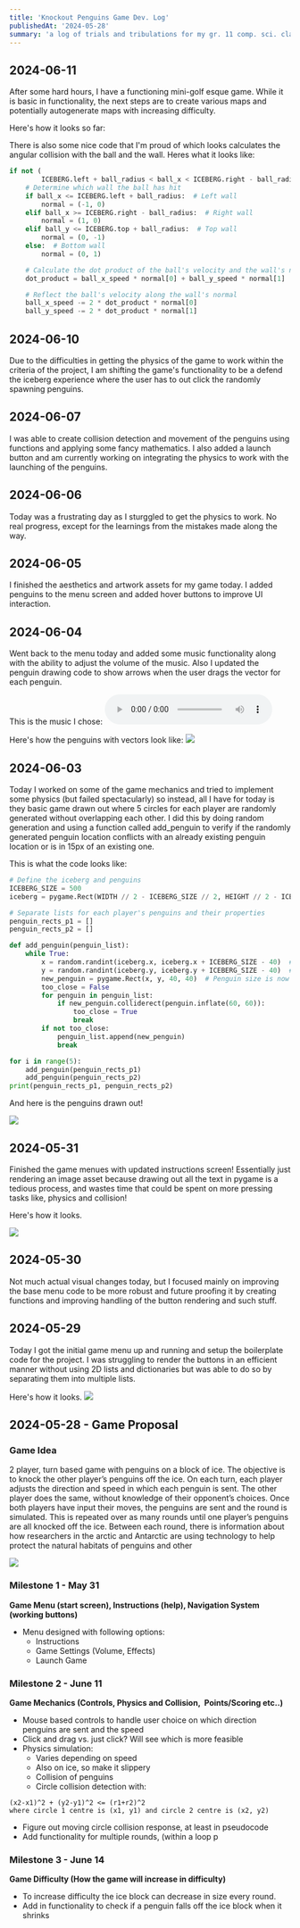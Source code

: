 ```yaml
---
title: 'Knockout Penguins Game Dev. Log'
publishedAt: '2024-05-28'
summary: 'a log of trials and tribulations for my gr. 11 comp. sci. class FPT'
---
```

## 2024-06-11
After some hard hours, I have a functioning mini-golf esque game. While it is basic in functionality, the next steps are to create various maps and potentially autogenerate maps with increasing difficulty.

Here's how it looks so far:
![]()

There is also some nice code that I'm proud of which looks calculates the angular collision with the ball and the wall. Heres what it looks like:
```python
if not (
        ICEBERG.left + ball_radius < ball_x < ICEBERG.right - ball_radius and ICEBERG.top + ball_radius < ball_y < ICEBERG.bottom - ball_radius):
    # Determine which wall the ball has hit
    if ball_x <= ICEBERG.left + ball_radius:  # Left wall
        normal = (-1, 0)
    elif ball_x >= ICEBERG.right - ball_radius:  # Right wall
        normal = (1, 0)
    elif ball_y <= ICEBERG.top + ball_radius:  # Top wall
        normal = (0, -1)
    else:  # Bottom wall
        normal = (0, 1)

    # Calculate the dot product of the ball's velocity and the wall's normal
    dot_product = ball_x_speed * normal[0] + ball_y_speed * normal[1]

    # Reflect the ball's velocity along the wall's normal
    ball_x_speed -= 2 * dot_product * normal[0]
    ball_y_speed -= 2 * dot_product * normal[1]
```

## 2024-06-10
Due to the difficulties in getting the physics of the game to work within the criteria of the project, I am shifting the game's functionality to be a defend the iceberg experience where the user has to out click the randomly spawning penguins.

## 2024-06-07
I was able to create collision detection and movement of the penguins using functions and applying some fancy mathematics. I also added a launch button and am currently working on integrating the physics to work with the launching of the penguins.

## 2024-06-06
Today was a frustrating day as I sturggled to get the physics to work. No real progress, except for the learnings from the mistakes made along the way.

## 2024-06-05
I finished the aesthetics and artwork assets for my game today. I added penguins to the menu screen and added hover buttons to improve UI interaction.

## 2024-06-04
Went back to the menu today and added some music functionality along with the ability to adjust the volume of the music. Also I updated the penguin drawing code to show arrows when the user drags the vector for each penguin.

This is the music I chose:
<audio controls>
  <source src="https://github.com/ultratrikx/blog/raw/master/app/blog/posts/images/eliotholmes.mp3" type="audio/mpeg" />
  Your browser does not support the audio element.
</audio>

Here's how the penguins with vectors look like:
![](https://github.com/ultratrikx/blog/blob/master/app/blog/posts/images/vectors.png?raw=true)

## 2024-06-03
Today I worked on some of the game mechanics and tried to implement some physics (but failed spectacularly) so instead, all I have for today is they basic game drawn out where 5 circles for each player are randomly generated without overlapping each other. I did this by doing random generation and using a function called add_penguin to verify if the randomly generated penguin location conflicts with an already existing penguin location or is in 15px of an existing one. 

This is what the code looks like:
```python
# Define the iceberg and penguins
ICEBERG_SIZE = 500
iceberg = pygame.Rect(WIDTH // 2 - ICEBERG_SIZE // 2, HEIGHT // 2 - ICEBERG_SIZE // 2, ICEBERG_SIZE, ICEBERG_SIZE)

# Separate lists for each player's penguins and their properties
penguin_rects_p1 = []
penguin_rects_p2 = []

def add_penguin(penguin_list):
    while True:
        x = random.randint(iceberg.x, iceberg.x + ICEBERG_SIZE - 40)  # Subtract 40 to account for the penguin's size
        y = random.randint(iceberg.y, iceberg.y + ICEBERG_SIZE - 40)  # Subtract 40 to account for the penguin's size
        new_penguin = pygame.Rect(x, y, 40, 40)  # Penguin size is now 40x40
        too_close = False
        for penguin in penguin_list:
            if new_penguin.colliderect(penguin.inflate(60, 60)):
                too_close = True
                break
        if not too_close:
            penguin_list.append(new_penguin)
            break

for i in range(5):
    add_penguin(penguin_rects_p1)
    add_penguin(penguin_rects_p2)
print(penguin_rects_p1, penguin_rects_p2)
```

And here is the penguins drawn out!

![](https://github.com/ultratrikx/blog/blob/master/app/blog/posts/images/PenguinsDrawn.png?raw=true)


## 2024-05-31
Finished the game menues with updated instructions screen! Essentially just rendering an image asset because drawing out all the text in pygame is a tedious process, and wastes time that could be spent on more pressing tasks like, physics and collision!

Here's how it looks.

![](https://github.com/ultratrikx/blog/blob/master/app/blog/posts/images/Penguin.png?raw=true)

## 2024-05-30
Not much actual visual changes today, but I focused mainly on improving the base menu code to be more robust and future proofing it by creating functions and improving handling of the button rendering and such stuff.

## 2024-05-29
Today I got the initial game menu up and running and setup the boilerplate code for the project. I was struggling to render the buttons in an efficient manner without using 2D lists and dictionaries but was able to do so by separating them into multiple lists.

Here's how it looks.
![](https://github.com/ultratrikx/blog/blob/master/app/blog/posts/images/Menu20240529.png?raw=true)

## 2024-05-28 - Game Proposal

### Game Idea
2 player, turn based game with penguins on a block of ice. The objective is to knock the other player’s penguins off the ice. On each turn, each player adjusts the direction and speed in which each penguin is sent. The other player does the same, without knowledge of their opponent’s choices. Once both players have input their moves, the penguins are sent and the round is simulated. This is repeated over as many rounds until one player’s penguins are all knocked off the ice. Between each round, there is information about how researchers in the arctic and Antarctic are using technology to help protect the natural habitats of penguins and other

**![](https://lh7-us.googleusercontent.com/AnmuO8HEVSIYZl8sp7VOj8S5CaYx7Lu5day7OmHhxRqFBe2Va7PeC1FVrSdkP-ps2WeUb_TwskmbDBgvGR9GJR_6utauzPD_cGd1h10rXapzH3p_XS1hrT_m2UOYZcmcTRJjEzAqdSIXO7Y3ahtb6sA)**
### Milestone 1 - May 31
**Game Menu (start screen), Instructions (help), Navigation System (working buttons)**
- Menu designed with following options:
	- Instructions
	- Game Settings (Volume, Effects)
	- Launch Game
### Milestone 2 - June 11
**Game Mechanics (Controls, Physics and Collision,  Points/Scoring etc..)**
- Mouse based controls to handle user choice on which direction penguins are sent and the speed
- Click and drag vs. just click? Will see which is more feasible
- Physics simulation:
	- Varies depending on speed
	- Also on ice, so make it slippery
	- Collision of penguins
	- Circle collision detection with:
```
(x2-x1)^2 + (y2-y1)^2 <= (r1+r2)^2
where circle 1 centre is (x1, y1) and circle 2 centre is (x2, y2)
```
- Figure out moving circle collision response, at least in pseudocode
- Add functionality for multiple rounds, (within a loop p
### Milestone 3 - June 14
**Game Difficulty (How the game will increase in difficulty)**
- To increase difficulty the ice block can decrease in size every round.
- Add in functionality to check if a penguin falls off the ice block when it shrinks
